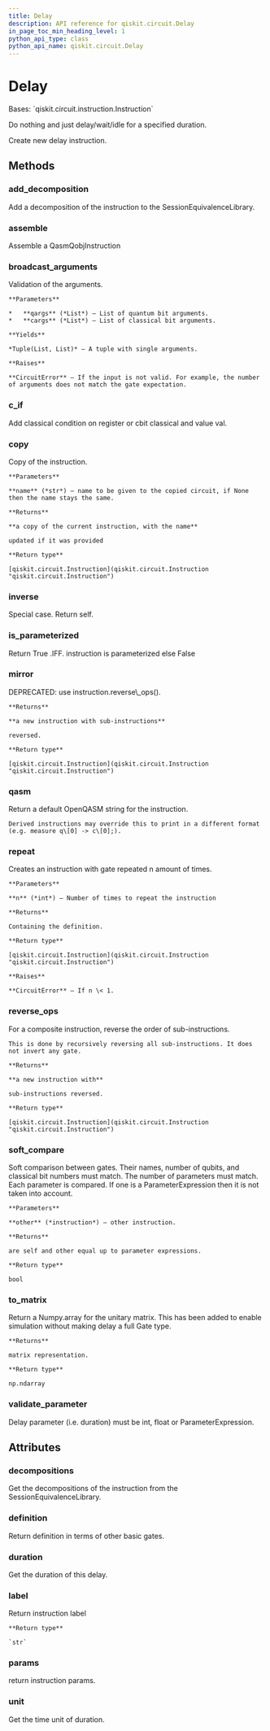 ```yaml
---
title: Delay
description: API reference for qiskit.circuit.Delay
in_page_toc_min_heading_level: 1
python_api_type: class
python_api_name: qiskit.circuit.Delay
---
```


# Delay

<Class id="qiskit.circuit.Delay" github="https://github.com/qiskit/qiskit/tree/stable/0.18/qiskit/circuit/delay.py" signature="Delay(duration, unit='dt')">
  Bases: `qiskit.circuit.instruction.Instruction`

  Do nothing and just delay/wait/idle for a specified duration.

  Create new delay instruction.

  ## Methods

  ### add\_decomposition

  <Function id="qiskit.circuit.Delay.add_decomposition" signature="Delay.add_decomposition(decomposition)">
    Add a decomposition of the instruction to the SessionEquivalenceLibrary.
  </Function>

  ### assemble

  <Function id="qiskit.circuit.Delay.assemble" signature="Delay.assemble()">
    Assemble a QasmQobjInstruction
  </Function>

  ### broadcast\_arguments

  <Function id="qiskit.circuit.Delay.broadcast_arguments" signature="Delay.broadcast_arguments(qargs, cargs)">
    Validation of the arguments.

    **Parameters**

    *   **qargs** (*List*) – List of quantum bit arguments.
    *   **cargs** (*List*) – List of classical bit arguments.

    **Yields**

    *Tuple(List, List)* – A tuple with single arguments.

    **Raises**

    **CircuitError** – If the input is not valid. For example, the number of arguments does not match the gate expectation.
  </Function>

  ### c\_if

  <Function id="qiskit.circuit.Delay.c_if" signature="Delay.c_if(classical, val)">
    Add classical condition on register or cbit classical and value val.
  </Function>

  ### copy

  <Function id="qiskit.circuit.Delay.copy" signature="Delay.copy(name=None)">
    Copy of the instruction.

    **Parameters**

    **name** (*str*) – name to be given to the copied circuit, if None then the name stays the same.

    **Returns**

    **a copy of the current instruction, with the name**

    updated if it was provided

    **Return type**

    [qiskit.circuit.Instruction](qiskit.circuit.Instruction "qiskit.circuit.Instruction")
  </Function>

  ### inverse

  <Function id="qiskit.circuit.Delay.inverse" signature="Delay.inverse()">
    Special case. Return self.
  </Function>

  ### is\_parameterized

  <Function id="qiskit.circuit.Delay.is_parameterized" signature="Delay.is_parameterized()">
    Return True .IFF. instruction is parameterized else False
  </Function>

  ### mirror

  <Function id="qiskit.circuit.Delay.mirror" signature="Delay.mirror()">
    DEPRECATED: use instruction.reverse\_ops().

    **Returns**

    **a new instruction with sub-instructions**

    reversed.

    **Return type**

    [qiskit.circuit.Instruction](qiskit.circuit.Instruction "qiskit.circuit.Instruction")
  </Function>

  ### qasm

  <Function id="qiskit.circuit.Delay.qasm" signature="Delay.qasm()">
    Return a default OpenQASM string for the instruction.

    Derived instructions may override this to print in a different format (e.g. measure q\[0] -> c\[0];).
  </Function>

  ### repeat

  <Function id="qiskit.circuit.Delay.repeat" signature="Delay.repeat(n)">
    Creates an instruction with gate repeated n amount of times.

    **Parameters**

    **n** (*int*) – Number of times to repeat the instruction

    **Returns**

    Containing the definition.

    **Return type**

    [qiskit.circuit.Instruction](qiskit.circuit.Instruction "qiskit.circuit.Instruction")

    **Raises**

    **CircuitError** – If n \< 1.
  </Function>

  ### reverse\_ops

  <Function id="qiskit.circuit.Delay.reverse_ops" signature="Delay.reverse_ops()">
    For a composite instruction, reverse the order of sub-instructions.

    This is done by recursively reversing all sub-instructions. It does not invert any gate.

    **Returns**

    **a new instruction with**

    sub-instructions reversed.

    **Return type**

    [qiskit.circuit.Instruction](qiskit.circuit.Instruction "qiskit.circuit.Instruction")
  </Function>

  ### soft\_compare

  <Function id="qiskit.circuit.Delay.soft_compare" signature="Delay.soft_compare(other)">
    Soft comparison between gates. Their names, number of qubits, and classical bit numbers must match. The number of parameters must match. Each parameter is compared. If one is a ParameterExpression then it is not taken into account.

    **Parameters**

    **other** (*instruction*) – other instruction.

    **Returns**

    are self and other equal up to parameter expressions.

    **Return type**

    bool
  </Function>

  ### to\_matrix

  <Function id="qiskit.circuit.Delay.to_matrix" signature="Delay.to_matrix()">
    Return a Numpy.array for the unitary matrix. This has been added to enable simulation without making delay a full Gate type.

    **Returns**

    matrix representation.

    **Return type**

    np.ndarray
  </Function>

  ### validate\_parameter

  <Function id="qiskit.circuit.Delay.validate_parameter" signature="Delay.validate_parameter(parameter)">
    Delay parameter (i.e. duration) must be int, float or ParameterExpression.
  </Function>

  ## Attributes

  ### decompositions

  <Attribute id="qiskit.circuit.Delay.decompositions" name="decompositions">
    Get the decompositions of the instruction from the SessionEquivalenceLibrary.
  </Attribute>

  ### definition

  <Attribute id="qiskit.circuit.Delay.definition" name="definition">
    Return definition in terms of other basic gates.
  </Attribute>

  ### duration

  <Attribute id="qiskit.circuit.Delay.duration" name="duration">
    Get the duration of this delay.
  </Attribute>

  ### label

  <Attribute id="qiskit.circuit.Delay.label" name="label">
    Return instruction label

    **Return type**

    `str`
  </Attribute>

  ### params

  <Attribute id="qiskit.circuit.Delay.params" name="params">
    return instruction params.
  </Attribute>

  ### unit

  <Attribute id="qiskit.circuit.Delay.unit" name="unit">
    Get the time unit of duration.
  </Attribute>
</Class>

